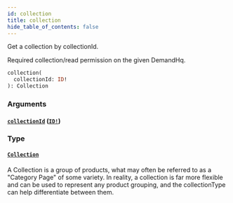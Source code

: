 ```yaml
---
id: collection
title: collection
hide_table_of_contents: false
---
```



Get a collection by collectionId.
            
Required collection/read permission on the given DemandHq.

```graphql
collection(
  collectionId: ID!
): Collection
```


### Arguments

#### [`collectionId`](#) ([`ID!`](/demand/api/graphql-admin/reference/scalars/id))




### Type

#### [`Collection`](/demand/api/graphql-admin/reference/objects/collection)

A Collection is a group of products, what may often be referred to as a "Category Page" of some variety.
In reality, a collection is far more flexible and can be used to represent any
product grouping, and the collectionType can help differentiate between them.




